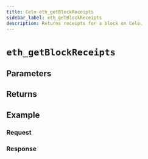 ```yaml
---
title: Celo eth_getBlockReceipts
sidebar_label: eth_getBlockReceipts
description: Returns receipts for a block on Celo.
---
```




# `eth_getBlockReceipts`

<Description />

## Parameters


<Params />

## Returns


<Returns />

## Example


<Example />

### Request


<Request />

### Response


<Response />